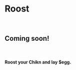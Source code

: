 
<Layout>

# Roost

<Section className="bg-light">

<br />

# Coming soon!

<br />

#### Roost your <ChiknText>Chikn</ChiknText> and lay <EggText>$egg</EggText>.

<br />

</Section>

</Layout>
